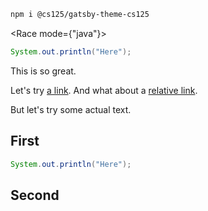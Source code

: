 


```sh
npm i @cs125/gatsby-theme-cs125
```

<Race mode={"java"}>

```java
System.out.println("Here");
```

</Race>

<Lead>

This is so great.

</Lead>

Let's try [a link](https://cs125.cs.illinois.edu).
And what about a [relative link](/second).

But let's try some actual text.

## First

<Ace value="npm i @cs125/react-google-login" />

<Ace mode="java">

```java
System.out.println("Here");
```

</Ace>

<LoremIpsum p={6} />

## Second

<LoremIpsum p={8} />
